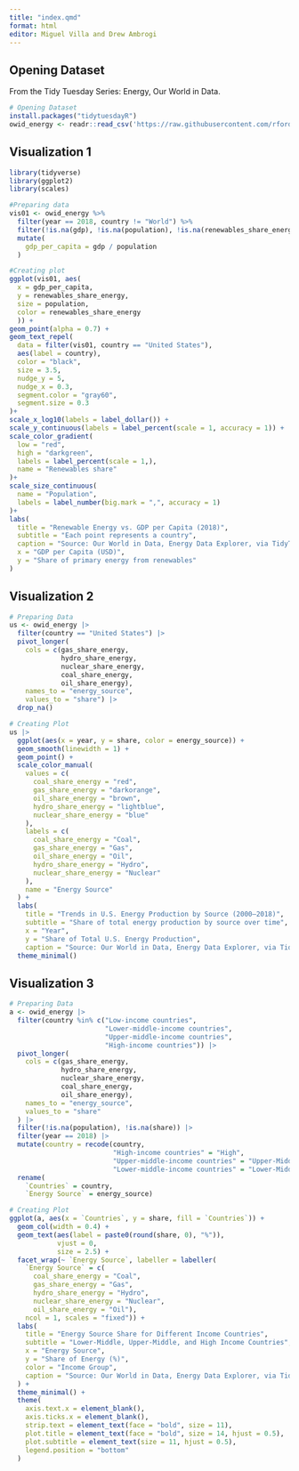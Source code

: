```yaml
---
title: "index.qmd"
format: html
editor: Miguel Villa and Drew Ambrogi
---
```


## Opening Dataset
From the Tidy Tuesday Series: Energy, Our World in Data. 
```r
# Opening Dataset
install.packages("tidytuesdayR")
owid_energy <- readr::read_csv('https://raw.githubusercontent.com/rfordatascience/tidytuesday/main/data/2023/2023-06-06/owid-energy.csv')

```

## Visualization 1

```r
library(tidyverse)
library(ggplot2)
library(scales)

#Preparing data
vis01 <- owid_energy %>%
  filter(year == 2018, country != "World") %>%    
  filter(!is.na(gdp), !is.na(population), !is.na(renewables_share_energy)) %>% 
  mutate(
    gdp_per_capita = gdp / population             
  )

#Creating plot
ggplot(vis01, aes(
  x = gdp_per_capita, 
  y = renewables_share_energy, 
  size = population,
  color = renewables_share_energy
  )) +
geom_point(alpha = 0.7) +
geom_text_repel(
  data = filter(vis01, country == "United States"),
  aes(label = country),
  color = "black",
  size = 3.5,
  nudge_y = 5,
  nudge_x = 0.3, 
  segment.color = "gray60",
  segment.size = 0.3
)+
scale_x_log10(labels = label_dollar()) +
scale_y_continuous(labels = label_percent(scale = 1, accuracy = 1)) +
scale_color_gradient(
  low = "red", 
  high = "darkgreen",
  labels = label_percent(scale = 1,),
  name = "Renewables share"
)+
scale_size_continuous(
  name = "Population",
  labels = label_number(big.mark = ",", accuracy = 1)
)+
labs(
  title = "Renewable Energy vs. GDP per Capita (2018)",
  subtitle = "Each point represents a country",
  caption = "Source: Our World in Data, Energy Data Explorer, via TidyTuesday",
  x = "GDP per Capita (USD)",
  y = "Share of primary energy from renewables"
)
```
  
## Visualization 2

```r
# Preparing Data
us <- owid_energy |>
  filter(country == "United States") |>
  pivot_longer(
    cols = c(gas_share_energy,
             hydro_share_energy,
             nuclear_share_energy,
             coal_share_energy,
             oil_share_energy),
    names_to = "energy_source",
    values_to = "share") |>
  drop_na() 

# Creating Plot
us |>
  ggplot(aes(x = year, y = share, color = energy_source)) +
  geom_smooth(linewidth = 1) +
  geom_point() +
  scale_color_manual(
    values = c(
      coal_share_energy = "red",   
      gas_share_energy = "darkorange",
      oil_share_energy = "brown",
      hydro_share_energy = "lightblue", 
      nuclear_share_energy = "blue"
    ),
    labels = c(
      coal_share_energy = "Coal",
      gas_share_energy = "Gas",
      oil_share_energy = "Oil",
      hydro_share_energy = "Hydro",
      nuclear_share_energy = "Nuclear"
    ),
    name = "Energy Source"
  ) +
  labs(
    title = "Trends in U.S. Energy Production by Source (2000–2018)",
    subtitle = "Share of total energy production by source over time",
    x = "Year",
    y = "Share of Total U.S. Energy Production",
    caption = "Source: Our World in Data, Energy Data Explorer, via TidyTuesday") +
  theme_minimal() 
```
  
## Visualization 3

```r
# Preparing Data 
a <- owid_energy |>
  filter(country %in% c("Low-income countries",
                        "Lower-middle-income countries",
                        "Upper-middle-income countries",
                        "High-income countries")) |>
  pivot_longer(
    cols = c(gas_share_energy,
             hydro_share_energy,
             nuclear_share_energy,
             coal_share_energy,
             oil_share_energy),
    names_to = "energy_source",
    values_to = "share"
  ) |>
  filter(!is.na(population), !is.na(share)) |>
  filter(year == 2018) |>
  mutate(country = recode(country,
                          "High-income countries" = "High",
                          "Upper-middle-income countries" = "Upper-Middle",
                          "Lower-middle-income countries" = "Lower-Middle")) |>
  rename(
    `Countries` = country,
    `Energy Source` = energy_source) 

# Creating Plot
ggplot(a, aes(x = `Countries`, y = share, fill = `Countries`)) +
  geom_col(width = 0.4) +
  geom_text(aes(label = paste0(round(share, 0), "%")),
            vjust = 0,
            size = 2.5) +    
  facet_wrap(~ `Energy Source`, labeller = labeller(
    `Energy Source` = c(
      coal_share_energy = "Coal",
      gas_share_energy = "Gas",
      hydro_share_energy = "Hydro",
      nuclear_share_energy = "Nuclear",
      oil_share_energy = "Oil"),
    ncol = 1, scales = "fixed")) +
  labs(
    title = "Energy Source Share for Different Income Countries",
    subtitle = "Lower-Middle, Upper-Middle, and High Income Countries",
    x = "Energy Source",
    y = "Share of Energy (%)",
    color = "Income Group",
    caption = "Source: Our World in Data, Energy Data Explorer, via TidyTuesday"
  ) +
  theme_minimal() +
  theme(
    axis.text.x = element_blank(),
    axis.ticks.x = element_blank(),
    strip.text = element_text(face = "bold", size = 11),
    plot.title = element_text(face = "bold", size = 14, hjust = 0.5),
    plot.subtitle = element_text(size = 11, hjust = 0.5),
    legend.position = "bottom"
  )
```
  